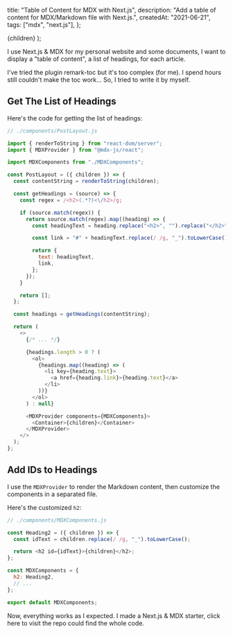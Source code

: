 
  title: "Table of Content for MDX with Next.js",
  description: "Add a table of content for MDX/Markdown file with Next.js.",
  createdAt: "2021-06-21",
  tags: ["mdx", "next.js"],
};

  <PostLayout meta={meta}>{children}</PostLayout>
);

I use Next.js & MDX for my personal website and some documents, I want to display a "table of content", a list of headings, for each article.

I've tried the plugin <ExternalLink href="https://github.com/remarkjs/remark-toc">remark-toc</ExternalLink> but it's too complex (for me). I spend hours still couldn't make the toc work... So, I tried to write it by myself.

## Get The List of Headings

Here's the code for getting the list of headings:

```javascript
// ./components/PostLayout.js

import { renderToString } from "react-dom/server";
import { MDXProvider } from "@mdx-js/react";

import MDXComponents from "./MDXComponents";

const PostLayout = ({ children }) => {
  const contentString = renderToString(children);

  const getHeadings = (source) => {
    const regex = /<h2>(.*?)<\/h2>/g;

    if (source.match(regex)) {
      return source.match(regex).map((heading) => {
        const headingText = heading.replace("<h2>", "").replace("</h2>", "");

        const link = "#" + headingText.replace(/ /g, "_").toLowerCase();

        return {
          text: headingText,
          link,
        };
      });
    }

    return [];
  };

  const headings = getHeadings(contentString);

  return (
    <>
      {/* ... */}

      {headings.length > 0 ? (
        <ol>
          {headings.map((heading) => (
            <li key={heading.text}>
              <a href={heading.link}>{heading.text}</a>
            </li>
          ))}
        </ol>
      ) : null}

      <MDXProvider components={MDXComponents}>
        <Container>{children}</Container>
      </MDXProvider>
    </>
  );
};
```

## Add IDs to Headings

I use the `MDXProvider` to render the Markdown content, then customize the components in a separated file.

Here's the customized `h2`:

```javascript
// ./components/MDXComponents.js

const Heading2 = ({ children }) => {
  const idText = children.replace(/ /g, "_").toLowerCase();

  return <h2 id={idText}>{children}</h2>;
};

const MDXComponents = {
  h2: Heading2,
  // ...
};

export default MDXComponents;
```

Now, everything works as I expected. I made a Next.js & MDX starter, <ExternalLink href="https://github.com/cyishere/nextjs-starter">click here to visit the repo</ExternalLink> could find the whole code.

